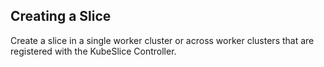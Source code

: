 ## Creating a Slice 
Create a slice in a single worker cluster or across worker clusters that are registered 
with the KubeSlice Controller.